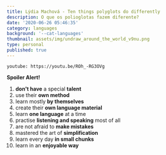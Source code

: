 ```yaml
---
title: Lýdia Machová - Ten things polyglots do differently
description: O que os polioglotas fazem diferente?
date: '2020-06-26 05:46:35'
category: languages
background: '--cat-languages'
thumbnail: assets/img/undraw_around_the_world_v9nu.png
type: personal
published: true
---
```


`youtube: https://youtu.be/ROh_-RG3OVg`


**Spoiler Alert!**

1. **don't have** a special **talent** 
2. use their **own method**
3. learn mostly **by themselves**
4. create their **own language material**
5. learn **one language** at a time 
6. practise **listening and speaking** most of all
7. are not afraid to **make mistakes**
8. mastered the art of **simplification**
9. learn every day **in small chunks**
10. learn in an **enjoyable way**
